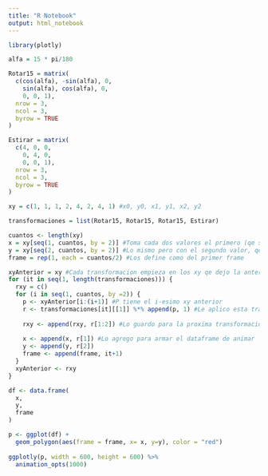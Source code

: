---
title: "R Notebook"
output: html_notebook
---
```{r}
library(plotly)
```

```{r}
alfa = 15 * pi/180

Rotar15 = matrix(
  c(cos(alfa), -sin(alfa), 0,
    sin(alfa), cos(alfa), 0,
    0, 0, 1),
  nrow = 3,
  ncol = 3,
  byrow = TRUE
)
```

```{r}
Estirar = matrix(
  c(4, 0, 0,
    0, 4, 0,
    0, 0, 1),
  nrow = 3,
  ncol = 3,
  byrow = TRUE
)
```

```{r}
xy = c(1, 1, 1, 2, 4, 2, 4, 1) #x0, y0, x1, y1, x2, y2
```

```{r}
transformaciones = list(Rotar15, Rotar15, Rotar15, Estirar)

cuantos <- length(xy)
x = xy[seq(1, cuantos, by = 2)] #Toma cada dos valores el primero (qe seria la x)
y = xy[seq(2, cuantos, by = 2)] #Lo mismo pero con el segundo valor, qe es la y
frame = rep(1, each = cuantos/2) #Los define como del primer frame

xyAnterior = xy #Cada transformacion empieza en los xy qe dejo la anterior
for (it in seq(1, length(transformaciones))) {
  rxy = c()
  for (i in seq(1, cuantos, by =2)) {
    p <- xyAnterior[i:(i+1)] #P tiene el i-esimo xy anterior
    r <- transformaciones[it][[1]] %*% append(p, 1) #Le aplico esta transformacion
    
    rxy <- append(rxy, r[1:2]) #Lo guardo para la proxima transformacion
    
    x <- append(x, r[1]) #Lo agrego para armar el dataframe de animar
    y <- append(y, r[2])
    frame <- append(frame, it+1)
  }
  xyAnterior <- rxy
}
```

```{r}
df <- data.frame(
  x,
  y,
  frame
)

p <- ggplot(df) +
  geom_polygon(aes(frame = frame, x= x, y=y), color = "red")
 
ggplotly(p, width = 600, height = 600) %>%
  animation_opts(1000)
```

